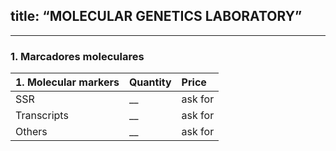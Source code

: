 title: "**MOLECULAR GENETICS LABORATORY**"
---
___
### **1. Marcadores moleculares**

| 1. Molecular markers| Quantity | Price |
|:-|:-|:-|
| SSR | __ | ask for |
| Transcripts | __ | ask for |
| Others | __ | ask for |

